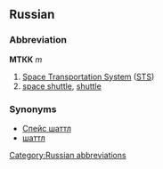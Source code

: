 ==Russian==
[[Category:Russian abbreviations]]
===Abbreviation===
'''МТКК''' {{IPAchar|(ɛm-tɛ-ka-ká)}} ''m'' {{RUchar|([[многоразовый|Многора́зовый]] [[тра́нспортный]] [[косми́ческий]] [[кора́бль]])}}

#[[Space Transportation System]] ([[STS]])
#[[space shuttle]], [[shuttle]]

===Synonyms===
*[[Спейс шаттл]]
*[[шаттл]]